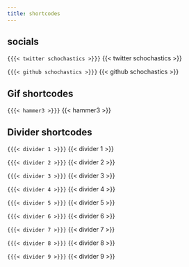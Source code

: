 ```yaml
---
title: shortcodes
---
```


## socials
`{{{< twitter schochastics >}}}`
{{< twitter schochastics >}}

`{{{< github schochastics >}}}`
{{< github schochastics >}}

## Gif shortcodes
`{{{< hammer3 >}}}`
{{< hammer3 >}}

## Divider shortcodes
`{{{< divider 1 >}}}`
{{< divider 1 >}}

`{{{< divider 2 >}}}`
{{< divider 2 >}}

`{{{< divider 3 >}}}`
{{< divider 3 >}}

`{{{< divider 4 >}}}`
{{< divider 4 >}}

`{{{< divider 5 >}}}`
{{< divider 5 >}}

`{{{< divider 6 >}}}`
{{< divider 6 >}}

`{{{< divider 7 >}}}`
{{< divider 7 >}}

`{{{< divider 8 >}}}`
{{< divider 8 >}}

`{{{< divider 9 >}}}`
{{< divider 9 >}}